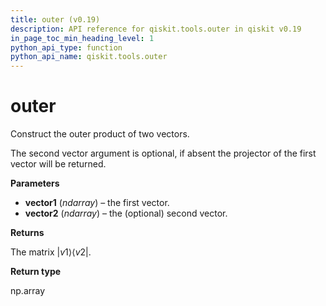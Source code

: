 ```yaml
---
title: outer (v0.19)
description: API reference for qiskit.tools.outer in qiskit v0.19
in_page_toc_min_heading_level: 1
python_api_type: function
python_api_name: qiskit.tools.outer
---
```


# outer

<Function id="qiskit.tools.outer" isDedicatedPage={true} github="https://github.com/qiskit/qiskit/tree/stable/0.14/qiskit/tools/qi/qi.py" signature="outer(vector1, vector2=None)">
  Construct the outer product of two vectors.

  The second vector argument is optional, if absent the projector of the first vector will be returned.

  **Parameters**

  *   **vector1** (*ndarray*) – the first vector.
  *   **vector2** (*ndarray*) – the (optional) second vector.

  **Returns**

  The matrix $|v1\rangle\langle{v2}|$.

  **Return type**

  np.array
</Function>

